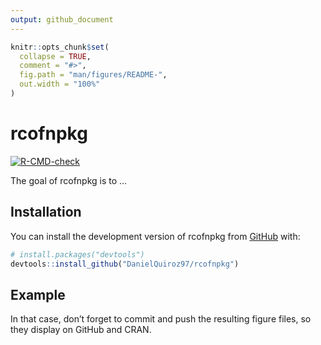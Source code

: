 ```yaml
---
output: github_document
---
```


<!-- README.md is generated from README.Rmd. Please edit that file -->

```r
knitr::opts_chunk$set(
  collapse = TRUE,
  comment = "#>",
  fig.path = "man/figures/README-",
  out.width = "100%"
)
```

# rcofnpkg

<!-- badges: start -->
[![R-CMD-check](https://github.com/DanielQuiroz97/rcofnpkg/workflows/R-CMD-check/badge.svg)](https://github.com/DanielQuiroz97/rcofnpkg/actions)
<!-- badges: end -->

The goal of rcofnpkg is to ...

## Installation

You can install the development version of rcofnpkg from [GitHub](https://github.com/) with:

``` r
# install.packages("devtools")
devtools::install_github("DanielQuiroz97/rcofnpkg")
```

## Example

In that case, don't forget to commit and push the resulting figure files, so they display on GitHub and CRAN.
